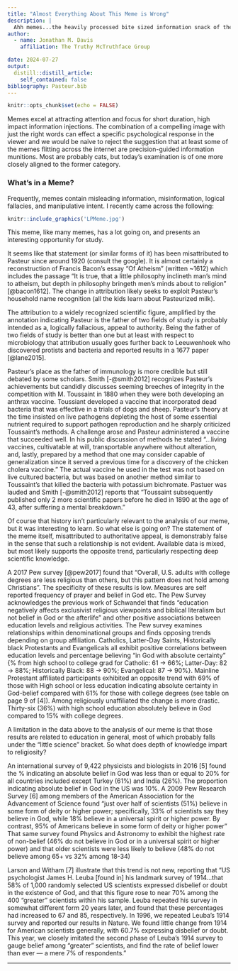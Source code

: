 ```yaml
---
title: "Almost Everything About This Meme is Wrong"
description: |
  Ahh memes...the heavily processed bite sized information snack of the future, and today!
author:
  - name: Jonathan M. Davis
    affiliation: The Truthy McTruthface Group

date: 2024-07-27
output:
  distill::distill_article:
    self_contained: false
bibliography: Pasteur.bib
---
```



```r
knitr::opts_chunk$set(echo = FALSE)
```

Memes excel at attracting attention and focus for short duration, high impact information injections. The combination of a compelling image with just the right words can effect a specific psychological response in the viewer and we would be naive to reject the suggestion that at least some of the memes flitting across the internet are precision-guided information munitions. Most are probably cats, but today's examination is of one more closely aligned to the former category. 

### What's in a Meme?
Frequently, memes contain misleading information, misinformation, logical fallacies, and manipulative intent. I recently came across the following:

```r
knitr::include_graphics('LPMeme.jpg')

```



This meme, like many memes, has a lot going on, and presents an interesting opportunity for study.

It seems like that statement (or similar forms of it) has been misattributed to Pasteur since around 1920 (consult the google). It is almost certainly a reconstruction of Francis Bacon's essay "Of Atheism" (written ~1612) which includes the passage "It is true, that a little philosophy inclineth man’s mind to atheism, but depth in philosophy bringeth men’s minds about to religion" [@bacon1612]. The change in attribution likely seeks to exploit Pasteur's household name recognition (all the kids learn about Pasteurized milk). 

The attribution to a widely recognized scientific figure, amplified by the annotation indicating Pasteur is the father of two fields of study is probably intended as a, logically fallacious, appeal to authority. Being the father of two fields of study is better than one but at least with respect to microbiology that attribution usually goes further back to Leeuwenhoek who discovered protists and bacteria and reported results in a 1677 paper [@lane2015]. 

Pasteur's place as the father of immunology is more credible but still debated by some scholars. Smith [-@smith2012] recognizes Pasteur's achievements but candidly discusses seeming breeches of integrity in the competition with M. Toussaint in 1880 when they were both developing an anthrax vaccine. Toussiant developed a vaccine that incorporated dead bacteria that was effective in a trials of dogs and sheep. Pasteur's theory at the time insisted on live pathogens depleting the host of some essential nutrient required to support pathogen reproduction and he sharply criticized Toussaint's methods. A challenge arose and Pasteur administered a vaccine that succeeded well. In his public discussion of methods he stated "...living vaccines, cultivatable at will, transportable anywhere without alteration, and, lastly, prepared by a method that one may consider capable of generalization since it served a previous time for a discovery of the chicken cholera vaccine." The actual vaccine he used in the test was not based on live cultured bacteria, but was based on another method similar to Toussaint's that killed the bacteria with potassium bichromate. Pastuer was lauded and Smith [-@smith2012] reports that "Toussaint subsequently published only 2 more scientific papers before he died in 1890 at the age of 43, after suffering a mental breakdown." 

Of course that history isn't particularly relevant to the analysis of our meme, but it was interesting to learn. So what else is going on? The statement of the meme itself, misattributed to authoritative appeal, is demonstrably false in the sense that such a relationship is not evident. Available data is mixed, but most likely supports the opposite trend, particularly respecting deep scientific knowledge. 

A 2017 Pew survey [@pew2017] found that "Overall, U.S. adults with college degrees are less religious than
others, but this pattern does not hold among Christians". The specificity of these results is low. Measures are self reported frequency of prayer and belief in God etc. The Pew Survey acknowledges the previous work of Schwandel that finds "education negatively affects exclusivist religious viewpoints and biblical literalism but not belief in God or the afterlife" and other positive associations between education levels and religious activities. The Pew survey examines relationships within denominational groups and finds opposing trends depending on group affiliation. Catholics, Latter-Day Saints, Historically black Protestants and Evangelicals all exhibit positive correlations between education levels and percentage believing "in God with absolute certainty" {% from high school to college grad for Catholic: 61 -> 66%; Latter-Day: 82 -> 88%; Historically Black: 88 -> 90%; Evangelical: 87 -> 90%}. Mainline Protestant affiliated participants exhibited an opposite trend with 69% of those with High school or less education indicating absolute certainty in God-belief compared with 61% for those with college degrees (see table on page 9 of [4]). Among religiously unaffiliated the change is more drastic. Thirty-six (36%) with high school education absolutely believe in God compared to 15% with college degrees. 

A limitation in the data above to the analysis of our meme is that those results are related to education in general, most of which probably falls under the "little science" bracket. So what does depth of knowledge impart to religiosity? 

An international survey of 9,422 physicists and biologists in 2016 [5] found the % indicating an absolute belief in God was less than or equal to 20% for all countries included except Turkey (61%) and India (26%). The proportion indicating absolute belief in God in the US was 10%. A 2009 Pew Research Survey [6] among members of the American Association for the Advancement of Science found "just over half of scientists (51%) believe in some form of deity or higher power; specifically, 33% of scientists say they believe in God, while 18% believe in a universal spirit or higher power. By contrast, 95% of Americans believe in some form of deity or higher power" That same survey found Physics and Astronomy to exhibit the highest rate of non-belief (46% do not believe in God or in a universal spirit or higher power) and that older scientists were less likely to believe (48% do not believe among 65+ vs 32% among 18-34)

Larson and Witham [7] illustrate that this trend is not new, reporting that "US psychologist James H. Leuba [found in] his landmark survey of 1914...that 58% of 1,000 randomly selected US scientists expressed disbelief or doubt in the existence of God, and that this figure rose to near 70% among the 400 “greater” scientists within his sample. Leuba repeated his survey in somewhat different form 20 years later, and found that these percentages had increased to 67 and 85, respectively. In 1996, we repeated Leuba's 1914 survey and reported our results in Nature. We found little change from 1914 for American scientists generally, with 60.7% expressing disbelief or doubt. This year, we closely imitated the second phase of Leuba's 1914 survey to gauge belief among “greater” scientists, and find the rate of belief lower than ever — a mere 7% of respondents."


----
